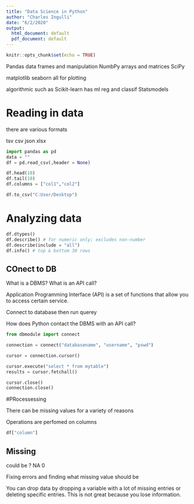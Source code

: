 ```yaml
---
title: "Data Science in Python"
author: "Charles Ingulli"
date: "6/2/2020"
output: 
  html_document: default
  pdf_document: default
---
```


```r
knitr::opts_chunk$set(echo = TRUE)
```


Pandas data frames and manipulation 
NumbPy arrays and matrices
SciPy

matplotlib
seaborn  all for plotting

algorithmic such as
Scikit-learn has ml reg and classif 
Statsmodels



# Reading in data

there are various formats

tsv csv json xlsx

```python
import pandas as pd
data = ""
df = pd.read_csv(,header = None)
```



```python
df.head(10)
df.tail(10)
df.columns = ["col1","col2"]
```

```python
df.to_csv("C:User/Desktop")
```


# Analyzing data

```python
df.dtypes()
df.describe() # for numeric only; excludes non-number
df.describe(include = "all")
df.info() # top & bottom 30 rows
```

## COnect to DB



What is a DBMS?
What is an API call?

Application Programming Interface (API) is a set of functions that allow you to access certain service. 


Connect to database then run querey 

How does Python contact the DBMS with an API call?
```python
from dbmodule import connect

connection = connect("databasename", "username", "pswd")

cursor = connection.cursor()

cursor.execute("select * from mytable")
results = cursor.fetchall()

cursor.close()
connection.close()


```



#PRocessessing 

There can be missing values for a variety of reasons

Operations are perfomed on columns 

```python
df["column"]
```


## Missing

could be ? NA 0 


Fixing errors and finding what missing value should be 

You can drop data by dropping a variable with a lot of missing entries or deleting specific entries. This is not great because you lose information. 


